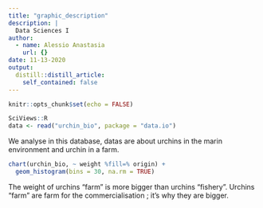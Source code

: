 ```yaml
---
title: "graphic_description"
description: |
  Data Sciences I
author:
  - name: Alessio Anastasia
    url: {}
date: 11-13-2020
output:
  distill::distill_article:
    self_contained: false
---
```


```r
knitr::opts_chunk$set(echo = FALSE)
```

```r
SciViews::R
data <- read("urchin_bio", package = "data.io")

```

We analyse in this database, datas are about urchins in the marin environment and urchin in a farm.

```r
chart(urchin_bio, ~ weight %fill=% origin) +
  geom_histogram(bins = 30, na.rm = TRUE)
```
The weight of urchins "farm" is more bigger than urchins "fishery". Urchins "farm" are farm for the commercialisation ; it's why they are bigger.
